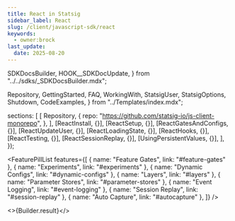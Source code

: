 ```yaml
---
title: React in Statsig
sidebar_label: React
slug: /client/javascript-sdk/react
keywords:
  - owner:brock
last_update:
  date: 2025-08-20
---
```





  SDKDocsBuilder,
  HOOK__SDKDocUpdate,
} from "../../sdks/_SDKDocsBuilder.mdx";

  Repository,
  GettingStarted,
  FAQ,
  WorkingWith,
  StatsigUser,
  StatsigOptions,
  Shutdown,
  CodeExamples,
} from "../Templates/index.mdx";











  sections: [
    [
      Repository,
      {
        repo: "https://github.com/statsig-io/js-client-monorepo",
      },
    ],
    [ReactInstall, {}],
    [ReactSetup, {}],
    [ReactGatesAndConfigs, {}],
    [ReactUpdateUser, {}],
    [ReactLoadingState, {}],
    [ReactHooks, {}],
    [ReactTesting, {}],
    [ReactSessionReplay, {}],
    [UsingPersistentValues, {}],
  ],
});


<FeaturePillList
  features={[
    { name: "Feature Gates", link: "#feature-gates" },
    { name: "Experiments", link: "#experiments" },
    { name: "Dynamic Configs", link: "#dynamic-configs" },
    { name: "Layers", link: "#layers" },
    { name: "Parameter Stores", link: "#parameter-stores" },
    { name: "Event Logging", link: "#event-logging" },
    { name: "Session Replay", link: "#session-replay" },
    { name: "Auto Capture", link: "#autocapture" },
  ]}
/>

<TipText />

<>{Builder.result}</>
